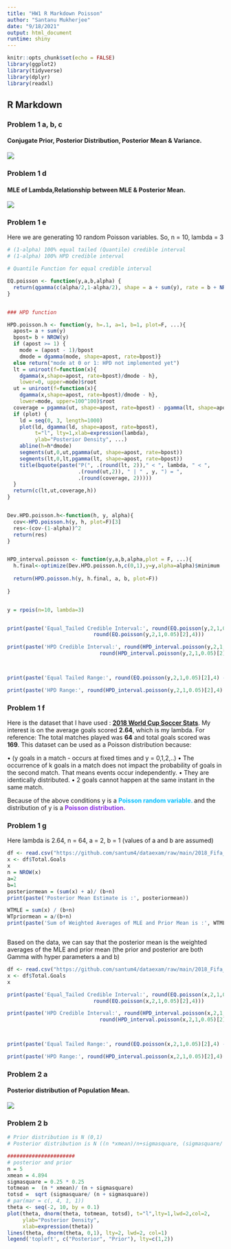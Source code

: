 ---
title: "HW1 R Markdown Poisson"
author: "Santanu Mukherjee"
date: "9/18/2021"
output: html_document
runtime: shiny
---

```{r setup, include=FALSE}
knitr::opts_chunk$set(echo = FALSE)
library(ggplot2)
library(tidyverse)
library(dplyr)
library(readxl)
```


## R Markdown
### Problem 1 a, b, c

#### Conjugate Prior, Posterior Distribution, Posterior Mean & Variance.       
      
    
![](https://github.com/santum4/dataexam/raw/main/Problem_1-a-b-c.png)


### Problem 1 d

#### MLE of Lambda,Relationship between MLE & Posterior Mean.

![](https://github.com/santum4/dataexam/raw/main/Problem_1-d.png)

### Problem 1 e

Here we are generating 10 random Poisson variables. So, n = 10, lambda = 3


```{r Problem 1e,  echo=FALSE, warning=FALSE, message=FALSE}

# (1-alpha) 100% equal tailed (Quantile) credible interval 
# (1-alpha) 100% HPD credible interval

# Quantile Function for equal credible interval

EQ.poisson <- function(y,a,b,alpha) {
  return(qgamma(c(alpha/2,1-alpha/2), shape = a + sum(y), rate = b + NROW(y)))
}


### HPD function

HPD.poisson.h <- function(y, h=.1, a=1, b=1, plot=F, ...){
  apost= a + sum(y)
  bpost= b + NROW(y)
  if (apost >= 1) {
    mode = (apost - 1)/bpost
    dmode = dgamma(mode, shape=apost, rate=bpost)}
  else return("mode at 0 or 1: HPD not implemented yet")
  lt = uniroot(f=function(x){
    dgamma(x,shape=apost, rate=bpost)/dmode - h},
    lower=0, upper=mode)$root
  ut = uniroot(f=function(x){ 
    dgamma(x,shape=apost, rate=bpost)/dmode - h},
    lower=mode, upper=100^100)$root
  coverage = pgamma(ut, shape=apost, rate=bpost) - pgamma(lt, shape=apost, rate=bpost)
  if (plot) {
    ld = seq(0, 3, length=1000)
    plot(ld, dgamma(ld, shape=apost, rate=bpost),
         t="l", lty=1,xlab=expression(lambda),
         ylab="Posterior Density", ...)
    abline(h=h*dmode)
    segments(ut,0,ut,pgamma(ut, shape=apost, rate=bpost))
    segments(lt,0,lt,pgamma(lt, shape=apost, rate=bpost))
    title(bquote(paste("P(", .(round(lt, 2))," < ", lambda, " < ",             
                       .(round(ut,2)), " | " , y, ") = ",
                       .(round(coverage, 2)))))
  }
  return(c(lt,ut,coverage,h))
}


Dev.HPD.poisson.h<-function(h, y, alpha){
  cov<-HPD.poisson.h(y, h, plot=F)[3]
  res<-(cov-(1-alpha))^2
  return(res)
}


HPD_interval.poisson <- function(y,a,b,alpha,plot = F, ...){
  h.final<-optimize(Dev.HPD.poisson.h,c(0,1),y=y,alpha=alpha)$minimum
  
  return(HPD.poisson.h(y, h.final, a, b, plot=F))
  
}


y = rpois(n=10, lambda=3)


print(paste('Equal_Tailed Credible Interval:', round(EQ.poisson(y,2,1,0.05)[1],4),
                            round(EQ.poisson(y,2,1,0.05)[2],4)))

print(paste('HPD Credible Interval:', round(HPD_interval.poisson(y,2,1,0.05)[1],4),
                              round(HPD_interval.poisson(y,2,1,0.05)[2],4)))



print(paste('Equal Tailed Range:', round(EQ.poisson(y,2,1,0.05)[2],4) - round(EQ.poisson(y,2,1,0.05)[1],4)))

print(paste('HPD Range:', round(HPD_interval.poisson(y,2,1,0.05)[2],4) - round(HPD_interval.poisson(y,2,1,0.05)[1],4)))


```

### Problem 1 f

Here is the dataset that I have used : **[2018 World Cup Soccer Stats](https://fbref.com/en/comps/1/schedule/FIFA-World-Cup-Scores-and-Fixtures)**.
My interest is on the average goals scored **2.64**, which is my lambda.
For reference: The total matches played was **64** and total goals scored was **169**.
This dataset can be used as a Poisson distribution because:

•	(y goals in a match - occurs at fixed times and y = 0,1,2,..)
•	The occurrence of k goals in a match does not impact the probability of goals in the second match. That means events occur independently.
•	They are identically distributed.
•	2 goals cannot happen at the same instant in the same match.

Because of the above conditions y is a **<span style="color: deepskyblue;"> Poisson random variable. </span> **  and the distribution of y is a **<span style="color: blueviolet;"> Poisson distribution. </span> **   



### Problem 1 g

Here lambda is 2.64, n = 64, a = 2, b = 1 (values of a and b are assumed)

```{r Problem 1g1,  echo=FALSE, warning=FALSE, message=FALSE}

df <- read.csv("https://github.com/santum4/dataexam/raw/main/2018_Fifa_World_Cup_Data.csv")
x <- df$Total.Goals
x
n = NROW(x)
a=2
b=1
posteriormean = (sum(x) + a)/ (b+n)
print(paste('Posterior Mean Estimate is :', posteriormean))

WTMLE = sum(x) / (b+n)
WTpriormean = a/(b+n)
print(paste('Sum of Weighted Averages of MLE and Prior Mean is :', WTMLE + WTpriormean))



```

Based on the data, we can say that the posterior mean is the weighted averages of the MLE and prior mean (the prior and posterior are both Gamma with hyper parameters a and b)



```{r Problem 1g2,  echo=FALSE, warning=FALSE, message=FALSE}

df <- read.csv("https://github.com/santum4/dataexam/raw/main/2018_Fifa_World_Cup_Data.csv")
x <- df$Total.Goals
x

print(paste('Equal_Tailed Credible Interval:', round(EQ.poisson(x,2,1,0.05)[1],4),
                            round(EQ.poisson(x,2,1,0.05)[2],4)))

print(paste('HPD Credible Interval:', round(HPD_interval.poisson(x,2,1,0.05)[1],4),
                              round(HPD_interval.poisson(x,2,1,0.05)[2],4)))



print(paste('Equal Tailed Range:', round(EQ.poisson(x,2,1,0.05)[2],4) - round(EQ.poisson(y,2,1,0.05)[1],4)))

print(paste('HPD Range:', round(HPD_interval.poisson(x,2,1,0.05)[2],4) - round(HPD_interval.poisson(y,2,1,0.05)[1],4)))


```

### Problem 2 a

#### Posterior distribution of Population Mean.

![](https://github.com/santum4/dataexam/raw/main/Problem_2-a.png)



### Problem 2 b


```{r Problem 2b,  echo=FALSE, warning=FALSE, message=FALSE}

# Prior distribution is N (0,1)
# Posterior distribution is N ((n *xmean)/n+sigmasquare, (sigmasquare/ n + sigmasquare)

######################
# posterior and prior
n = 5
xmean = 4.894
sigmasquare = 0.25 * 0.25
totmean =  (n * xmean)/ (n + sigmasquare)
totsd =  sqrt (sigmasquare/ (n + sigmasquare))
# par(mar = c(, 4, 1, 1))
theta <- seq(-2, 10, by = 0.1)
plot(theta, dnorm(theta, totmean, totsd), t="l",lty=1,lwd=2,col=2,
     ylab="Posterior Density",
     xlab=expression(theta))
lines(theta, dnorm(theta, 0,1), lty=2, lwd=2, col=1)
legend('topleft', c("Posterior", "Prior"), lty=c(1,2))


```


